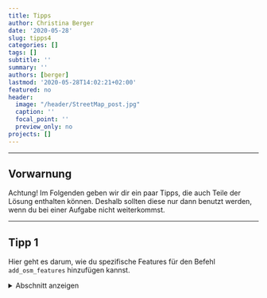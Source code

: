 ---
title: Tipps
author: Christina Berger
date: '2020-05-28'
slug: tipps4
categories: []
tags: []
subtitle: ''
summary: ''
authors: [berger]
lastmod: '2020-05-28T14:02:21+02:00'
featured: no
header:
  image: "/header/StreetMap_post.jpg"
  caption: ''
  focal_point: ''
  preview_only: no
projects: []
---

***

## Vorwarnung

Achtung! Im Folgenden geben wir dir ein paar Tipps, die auch Teile der Lösung enthalten können. Deshalb sollten diese nur dann benutzt werden, wenn du bei einer Aufgabe nicht weiterkommst.

***


## Tipp 1

Hier geht es darum, wie du spezifische Features für den Befehl `add_osm_features` hinzufügen kannst.

<details><summary>Abschnitt anzeigen</summary>
<p>

Der Befehl `add_osm_features` braucht zwei verschiedene Informationen. Zum einen die Kategorie, die als `key` bezeichnet wird, und zum anderen den `value`, sprich den Feature, den du haben willst. Ein Beispiel wäre: 
```{r, eval = F}
add_osm_feature(key = 'highway', value = 'motorway')
```
<p>



## Tipp 2

Hier geht es um den Fall, dass du mehrere Features auf einmal herunterladen willst.

<details><summary>Abschnitt anzeigen</summary>
<p>


Du kannst gleichzeitig nur Features aus einer Kategorie herunterladen. Dafür musst du nur einen Character bei `value` erstellen.
<p>



## Tipp 3
Hier geht es darum, was du für `geom_sf` an Werten brauchst.

<details><summary>Abschnitt anzeigen</summary>
<p>

Der erste Wert, den `geom_sf` erwartet sind deine Daten, sprich `data`. Hier musst du die Variable angeben, in der du das Heruntegeladene gespeichert hast und entweder `osm_lines` oder `osm_points` aufrufen. 

Als zweites musst du `inherit.aes` = FALSE setzten. Hierbei geht es darum, ob du mit den Standardachsen von `ggplot` arbeiten willst. Da du mit `coord_sf` deine eigenen Achsen definieren willst, setzt du es auf FALSE.
<p>



## Tipp4

Für die Achsen gehen wir hier auf den `coord_sf`-Befehl ein.

<details><summary>Abschnitt anzeigen</summary>
<p>

Der Befehl `coord_sf` braucht vor allem die Angaben der Koordinaten. `xlim` ist dabei der Längengrad und somit der zweite und vierte Wert der Koordinaten von deiner Variable, die du in `$bbox` findest. Das gleiche gilt für `ylim`, welches der Breitengrad ist und als erster und dritter Wert.

<p>



## Tipp5

Hier gehe ich nochmal darauf ein, wie du in dem Darstellungsbefehl verschiedene Befehle verknüpfst.

<details><summary>Abschnitt anzeigen</summary>
<p>

Befehle kannst du einfach mit einem `+` verbinden. So kannst du den `ggplot` Befehl mit den verschiedenen `geom_sf`-Befehlen und `coord_sf` verbinden.
</p>


#### [Weiter zu der Lösung](/post/loesungen4)
